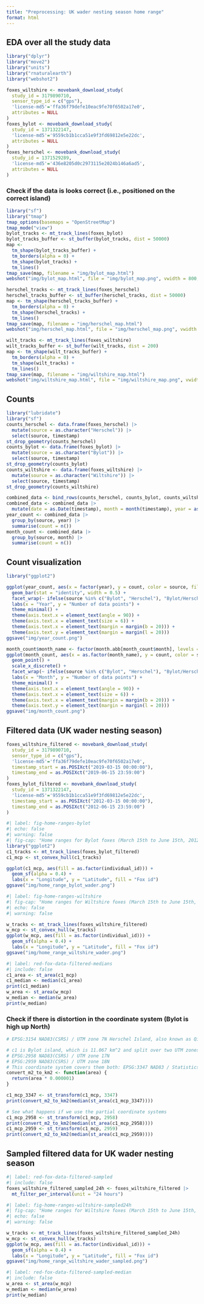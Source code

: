 ```yaml
---
title: "Preprocessing: UK wader nesting season home range"
format: html
---
```


## EDA over all the study data

```r
library("dplyr")
library("move2")
library("units")
library("rnaturalearth")
library("webshot2")

foxes_wiltshire <- movebank_download_study(
  study_id = 3179890710,
  sensor_type_id = c("gps"),
  'license-md5'='ffa36f79defe10eac9fe70f6502a17e0',
  attributes = NULL
)
foxes_bylot <- movebank_download_study(
  study_id = 1371322147,
  'license-md5'='9559cb1b1cca51e9f3fd69812e5e22dc',
  attributes = NULL
)
foxes_herschel <- movebank_download_study(
  study_id = 1371529289,
  'license-md5'='436e8205d0c2973115e2024b146a6ad5',
  attributes = NULL
)
```

### Check if the data is looks correct (i.e., positioned on the correct island)

```r
library("sf")
library("tmap")
tmap_options(basemaps = "OpenStreetMap")
tmap_mode("view")
bylot_tracks <- mt_track_lines(foxes_bylot)
bylot_tracks_buffer <- st_buffer(bylot_tracks, dist = 50000)
map <- 
  tm_shape(bylot_tracks_buffer) + 
  tm_borders(alpha = 0) +
  tm_shape(bylot_tracks) +
  tm_lines()
tmap_save(map, filename = "img/bylot_map.html")
webshot("img/bylot_map.html", file = "img/bylot_map.png", vwidth = 800, vheight = 600)
```

```r
herschel_tracks <- mt_track_lines(foxes_herschel)
herschel_tracks_buffer <- st_buffer(herschel_tracks, dist = 50000)
map <- tm_shape(herschel_tracks_buffer) + 
  tm_borders(alpha = 0) +
  tm_shape(herschel_tracks) +
  tm_lines()
tmap_save(map, filename = "img/herschel_map.html")
webshot("img/herschel_map.html", file = "img/herschel_map.png", vwidth = 800, vheight = 600)
```

```r
wilt_tracks <- mt_track_lines(foxes_wiltshire)
wilt_tracks_buffer <- st_buffer(wilt_tracks, dist = 200)
map <- tm_shape(wilt_tracks_buffer) + 
  tm_borders(alpha = 0) +
  tm_shape(wilt_tracks) +
  tm_lines()
tmap_save(map, filename = "img/wiltshire_map.html")
webshot("img/wiltshire_map.html", file = "img/wiltshire_map.png", vwidth = 800, vheight = 600)
```

## Counts

```r
library("lubridate")
library("sf")
counts_herschel <- data.frame(foxes_herschel) |> 
  mutate(source = as.character("Herschel")) |>
  select(source, timestamp)
st_drop_geometry(counts_herschel)
counts_bylot <- data.frame(foxes_bylot) |> 
  mutate(source = as.character("Bylot")) |>
  select(source, timestamp)
st_drop_geometry(counts_bylot)
counts_wiltshire <- data.frame(foxes_wiltshire) |> 
  mutate(source = as.character("Wiltshire")) |>
  select(source, timestamp)
st_drop_geometry(counts_wiltshire)

combined_data <- bind_rows(counts_herschel, counts_bylot, counts_wiltshire)
combined_data <- combined_data |>
  mutate(date = as.Date(timestamp), month = month(timestamp), year = as.integer(year(timestamp)))
year_count <- combined_data |>
  group_by(source, year) |>
  summarise(count = n())
month_count <- combined_data |>
  group_by(source, month) |>
  summarise(count = n())
```

## Count visualization

```r
library("ggplot2")

ggplot(year_count, aes(x = factor(year), y = count, color = source, fill = source)) +
  geom_bar(stat = "identity", width = 0.5) +
  facet_wrap(~ ifelse(source %in% c("Bylot", "Herschel"), "Bylot/Herschel", "Wiltshire"), scales = "free_y") +
  labs(x = "Year", y = "Number of data points") +
  theme_minimal() +
  theme(axis.text.x = element_text(angle = 90)) +
  theme(axis.text.x = element_text(size = 6)) +
  theme(axis.text.x = element_text(margin = margin(b = 20))) +
  theme(axis.text.y = element_text(margin = margin(l = 20)))
ggsave("img/year_count.png")
```

```r
month_count$month_name <- factor(month.abb[month_count$month], levels = month.abb)
ggplot(month_count, aes(x = as.factor(month_name), y = count, color = source)) +
  geom_point() +
  scale_x_discrete() +
  facet_wrap(~ ifelse(source %in% c("Bylot", "Herschel"), "Bylot/Herschel", "Wiltshire"), scales = "free_y") +
  labs(x = "Month", y = "Number of data points") +
  theme_minimal() +
  theme(axis.text.x = element_text(angle = 90)) +
  theme(axis.text.x = element_text(size = 6)) +
  theme(axis.text.x = element_text(margin = margin(b = 20))) +
  theme(axis.text.y = element_text(margin = margin(l = 20)))
ggsave("img/month_count.png")
```

## Filtered data (UK wader nesting season)

```r
foxes_wiltshire_filtered <- movebank_download_study(
  study_id = 3179890710,
  sensor_type_id = c("gps"),
  'license-md5'='ffa36f79defe10eac9fe70f6502a17e0',
  timestamp_start = as.POSIXct("2019-03-15 00:00:00"),
  timestamp_end = as.POSIXct("2019-06-15 23:59:00")
)
foxes_bylot_filtered <- movebank_download_study(
  study_id = 1371322147,
  'license-md5'='9559cb1b1cca51e9f3fd69812e5e22dc',
  timestamp_start = as.POSIXct("2012-03-15 00:00:00"),
  timestamp_end = as.POSIXct("2012-06-15 23:59:00")
)  
```

```r
#| label: fig-home-ranges-bylot
#| echo: false
#| warning: false
#| fig-cap: "Home ranges for Bylot foxes (March 15th to June 15th, 2012)"
library("ggplot2")
c1_tracks <- mt_track_lines(foxes_bylot_filtered)
c1_mcp <- st_convex_hull(c1_tracks)

ggplot(c1_mcp, aes(fill = as.factor(individual_id))) +
  geom_sf(alpha = 0.4) +
  labs(x = "Longitude", y = "Latitude", fill = "Fox id")
ggsave("img/home_range_bylot_wader.png")
```

```r
#| label: fig-home-ranges-wiltshire
#| fig-cap: "Home ranges for Wiltshire foxes (March 15th to June 15th, 2019)"
#| echo: false
#| warning: false

w_tracks <- mt_track_lines(foxes_wiltshire_filtered)
w_mcp <- st_convex_hull(w_tracks)
ggplot(w_mcp, aes(fill = as.factor(individual_id))) +
  geom_sf(alpha = 0.4) +
  labs(x = "Longitude", y = "Latitude", fill = "Fox id")
ggsave("img/home_range_wiltshire_wader.png")
```

```r
#| label: red-fox-data-filtered-medians
#| include: false
c1_area <- st_area(c1_mcp)
c1_median <- median(c1_area)
print(c1_median)
w_area <- st_area(w_mcp)
w_median <- median(w_area)
print(w_median)
```

### Check if there is distortion in the coordinate system (Bylot is high up North)

```r
# EPSG:3154 NAD83(CSRS) / UTM zone 7N Herschel Island, also known as Qikiqtaruk,  69°35'23" N, 139°05'57" W

# c1 is Bylot island, which is 11.067 km^2 and split over two UTM zones:
# EPSG:2958	NAD83(CSRS) / UTM zone 17N
# EPSG:2959 NAD83(CSRS) / UTM zone 18N
# This coordinate system covers them both: EPSG:3347 NAD83 / Statistics Canada Lambert
convert_m2_to_km2 <- function(area) {
  return(area * 0.000001)
}

c1_mcp_3347 <- st_transform(c1_mcp, 3347)
print(convert_m2_to_km2(median(st_area(c1_mcp_3347))))

# See what happens if we use the partial coordinate systems
c1_mcp_2958 <- st_transform(c1_mcp, 2958)
print(convert_m2_to_km2(median(st_area(c1_mcp_2958))))
c1_mcp_2959 <- st_transform(c1_mcp, 2959)
print(convert_m2_to_km2(median(st_area(c1_mcp_2959))))
```

## Sampled filtered data for UK wader nesting season 

```r
#| label: red-fox-data-filtered-sampled
#| include: false
foxes_wiltshire_filtered_sampled_24h <- foxes_wiltshire_filtered |>
  mt_filter_per_interval(unit = "24 hours")
```

```r
#| label: fig-home-ranges-wiltshire-sampled24h
#| fig-cap: "Home ranges for Wiltshire foxes (March 15th to June 15th, 2019, 24 hour sampling interval)"
#| echo: false
#| warning: false

w_tracks <- mt_track_lines(foxes_wiltshire_filtered_sampled_24h)
w_mcp <- st_convex_hull(w_tracks)
ggplot(w_mcp, aes(fill = as.factor(individual_id))) +
  geom_sf(alpha = 0.4) +
  labs(x = "Longitude", y = "Latitude", fill = "Fox id")
ggsave("img/home_range_wiltshire_wader_sampled.png")
```

```r
#| label: red-fox-data-filtered-sampled-median
#| include: false
w_area <- st_area(w_mcp)
w_median <- median(w_area)
print(w_median)
```

